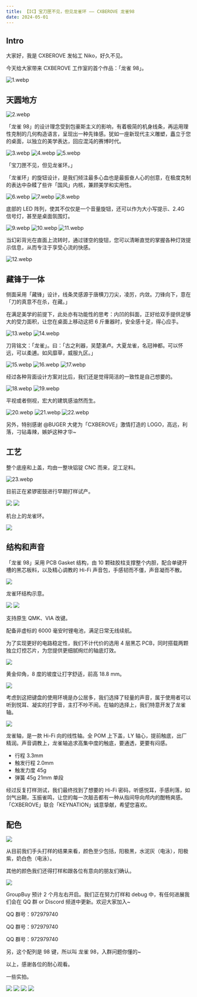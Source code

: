 ```yaml
---
title: 【IC】宝刀匣不见，但见龙雀环 —— CXBEROVE 龙雀98
date: 2024-05-01
---
```


## Intro

大家好，我是 CXBEROVE 发帖工 Niko，好久不见。

今天给大家带来 CXBEROVE 工作室的首个作品：「龙雀 98」。

![1.webp](/first/1.webp)

## 天圆地方

![2.webp](/first/2.webp)

「龙雀 98」的设计理念受到包豪斯主义的影响，有着极简的机身线条，再运用理性克制的几何构造语言，呈现出一种先锋感。犹如一座新现代主义雕塑，矗立于您的桌面，以独立的美学表达，回应混沌的赛博时代。

![3.webp](/first/3.webp)
![4.webp](/first/4.webp)
![5.webp](/first/5.webp)

「宝刀匣不见，但见龙雀环。」

「龙雀环」的旋钮设计，是我们倾注最多心血也是最振奋人心的创意，在极度克制的表达中杂糅了些许「国风」内核，兼顾美学和实用性。

![6.webp](/first/6.webp)
![7.webp](/first/7.webp)
![8.webp](/first/8.webp)

底部的 LED 阵列，使其不仅仅是一个音量旋钮，还可以作为大小写提示、2.4G 信号灯，甚至是桌面氛围灯。

![9.webp](/first/9.webp)
![10.webp](/first/10.webp)
![11.webp](/first/11.webp)

当幻彩背光在直面上流转时，通过镂空的旋钮，您可以清晰直觉的掌握各种灯效提示信息，从而专注于享受心流的快感。

![12.webp](/first/12.webp)

## 藏锋于一体

侧面采用「藏锋」设计，线条灵感源于唐横刀刀尖，凌厉，内敛。刀锋向下，意在「刀的真意不在杀，在藏。」

在满足美学的前提下，此处亦有功能性的思考：内凹的斜面，正好给双手提供足够大的受力面积，让您在桌面上移动这把 6 斤重器时，安全感十足，得心应手。

![13.webp](/first/13.webp)
![14.webp](/first/14.webp)

刀背铭文：「龙雀」。曰：「古之利器，吴楚湛卢。大夏龙雀，名冠神都。可以怀远，可以柔逋。如风靡草，威服九区。」

![15.webp](/first/15.webp)
![16.webp](/first/16.webp)
![17.webp](/first/17.webp)

经过各种背面设计方案对比后，我们还是觉得简洁的一致性是自己想要的。

![18.webp](/first/18.webp)
![19.webp](/first/19.webp)

平视或者侧视，宏大的建筑感油然而生。

![20.webp](/first/20.webp)
![21.webp](/first/21.webp)
![22.webp](/first/22.webp)

另外，特别感谢 @BUGER 大佬为「CXBEROVE」激情打造的 LOGO，高远，利落，刁钻毒辣，嫉妒这种才华~

## 工艺

整个底座和上盖，均由一整块铝锭 CNC 而来，足工足料。

![23.webp](/first/23.webp)

目前正在紧锣密鼓进行早期打样试产。

![](/first/24.webp)
![](/first/25.webp)

机台上的龙雀环。

![](/first/26.webp)

## 结构和声音

「龙雀 98」采用 PCB Gasket 结构，由 10 颗硅胶柱支撑整个内胆，配合单键开槽的黑芯板料，以及精心调教的 Hi-Fi 声音包，手感韧而不僵，声音凝而不散。

![](/first/27.webp)

龙雀环结构示意。

![](/first/28.webp)
![](/first/29.webp)

支持原生 QMK、VIA 改键。

配备非虚标的 6000 毫安时锂电池，满足日常无线续航。

为了实现更好的电路稳定性，我们不计代价的选用 4 层黑芯 PCB，同时搭载两颗独立灯控芯片，为您提供更细腻绚烂的轴底灯效。

![](/first/30.webp)

黄金仰角，8 度的坡度让打字舒适，前高 18.8 mm。

![](/first/31.webp)

考虑到这把键盘的使用环境是办公居多，我们选择了轻量的声音，属于使用者可以听到悦耳、凝实的打字音，主打不吵不闹。在轴的选择上，我们特意开发了龙雀轴。

![](/first/32.webp)

龙雀轴，是一款 Hi-Fi 向的线性轴。全 POM 上下盖，LY 轴心，提前触底，出厂精润。声音调教上，龙雀轴追求高集中度的触底，要通透，更要有闷感。

- 行程 3.3mm
- 触发行程 2.0mm
- 触发力度 45g
- 弹簧 45g 21mm 单段

经过反复打样测试，我们最终找到了想要的 Hi-Fi 密码，听感悦耳，手感利落，如剑气出鞘，玉振雀鸣，让您的每一次敲击都有一种从指间导向颅内的酣畅爽感。「CXBEROVE」联合「KEYNATION」诚意挚献，希望您喜欢。

## 配色

![](/first/33.webp)

从目前我们手头打样的结果来看，颜色至少包括，阳极黑，水泥灰（电泳），阳极紫，奶白色（电泳）。

其他的颜色我们还得打样和跟各位有意向的朋友们确认。

![](/first/34.webp)

GroupBuy 预计 2 个月左右开启。我们正在努力打样和 debug 中，有任何进展我们会在 QQ 群 or Discord 频道中更新。欢迎大家加入~

QQ 群号：972979740

QQ 群号：972979740

QQ 群号：972979740

另，这个配列是 98 键，所以叫 龙雀 98，入群问题你懂的~

以上，感谢各位的耐心观看。

一些实拍。

![](/first/35.webp)
![](/first/36.webp)
![](/first/37.webp)
![](/first/38.webp)
